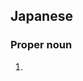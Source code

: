 ==Japanese==
{{ja-kanjitab|佑|実}}

===Proper noun===
{{ja-pos|proper|ゆみ}}

# {{given name|female|lang=ja|sort=ゆみ}}